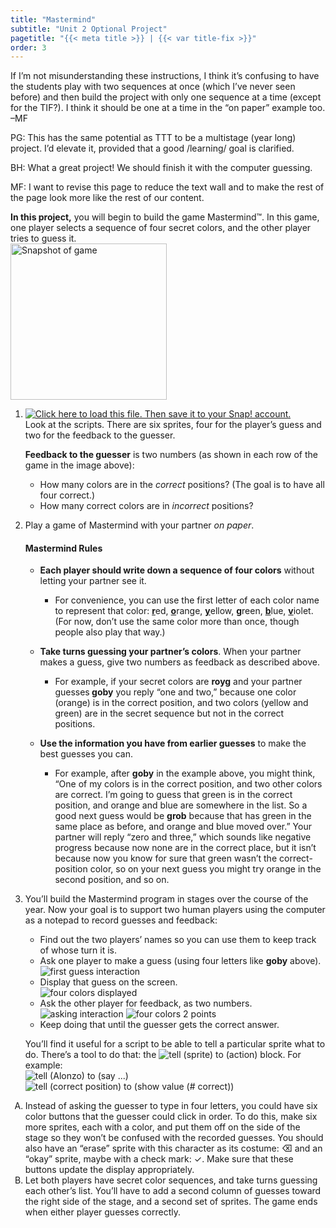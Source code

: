 ```yaml
---
title: "Mastermind"
subtitle: "Unit 2 Optional Project"
pagetitle: "{{< meta title >}} | {{< var title-fix >}}"
order: 3
---
```


::: todo
If I'm not misunderstanding these instructions, I think it's confusing
to have the students play with two sequences at once (which I've never
seen before) and then build the project with only one sequence at a time
(except for the TIF?). I think it should be one at a time in the "on
paper" example too. --MF
:::

::: todo
<p>PG: This has the same potential as TTT to be a multistage (year long)
project. I'd elevate it, provided that a good /learning/ goal is
clarified.</p>

<p>BH: What a great project! We should finish it with the computer
guessing.</p>

<p>MF: I want to revise this page to reduce the text wall and to make
the rest of the page look more like the rest of our content.</p>
:::

::: learn
<strong>In this project,</strong> you will begin to build the game
Mastermind™. In this game, one player selects a sequence of four secret
colors, and the other player tries to guess it.<br />
<img src="/img/1-introduction/mm-snapshot.png" title="Snapshot of game" alt="Snapshot of game" class="ms-4" width="250"/>
:::

::: {#first .forYouToDo}
<ol>

<li><a class="run" href="/prog/2-complexity/U2-Mastermind.xml"><img src="/img/icons/load-save.png" title="Click here to load this file. Then save it to your Snap! account." alt="Click here to load this file. Then save it to your Snap! account." class="inline"/></a><br />Look
at the scripts. There are six sprites, four for the player's guess and
two for the feedback to the guesser.</li>

::: narrower
<p>

<strong>Feedback to the guesser</strong> is two numbers (as shown in
each row of the game in the image above):

<ul>

<li>How many colors are in the <em>correct</em> positions? (The goal is
to have all four correct.)</li>

<li>How many correct colors are in <em>incorrect</em> positions?</li>

</ul>

</p>

```{=html}
<!--This is not included in the code. --MF
The first, "correct position," sprite has two short scripts: one to be used at the beginning of the game, and the other to be used when a guess is made.-->
```
:::

<li>Play a game of Mastermind with your partner <em>on paper</em>.</li>

::: narrower
<h4><strong>Mastermind Rules</strong></h4>

<ul>

<li>

<strong>Each player should write down a sequence of four colors</strong>
without letting your partner see it.

<ul>

<li>For convenience, you can use the first letter of each color name to
represent that color: <strong><u>r</u></strong>ed,
<strong><u>o</u></strong>range, <strong><u>y</u></strong>ellow,
<strong><u>g</u></strong>reen, <strong><u>b</u></strong>lue,
<strong><u>v</u></strong>iolet. (For now, don't use the same color more
than once, though people also play that way.)</li>

</ul>

</li>

<li>

<strong>Take turns guessing your partner's colors</strong>. When your
partner makes a guess, give two numbers as feedback as described above.

<ul>

<li>For example, if your secret colors are <strong>royg</strong> and
your partner guesses<strong> goby</strong> you reply "one and two,"
because one color (orange) is in the correct position, and two colors
(yellow and green) are in the secret sequence but not in the correct
positions.</li>

</ul>

</li>

<li>

<strong>Use the information you have from earlier guesses</strong> to
make the best guesses you can.

<ul>

<li>For example, after <strong>goby</strong> in the example above, you
might think, "One of my colors is in the correct position, and two other
colors are correct. I'm going to guess that green is in the correct
position, and orange and blue are somewhere in the list. So a good next
guess would be <strong>grob</strong> because that has green in the same
place as before, and orange and blue moved over." Your partner will
reply "zero and three," which sounds like negative progress because now
none are in the correct place, but it isn't because now you know for
sure that green wasn't the correct-position color, so on your next guess
you might try orange in the second position, and so on.</li>

</ul>

</li>

</ul>
:::

<li>

You'll build the Mastermind program in stages over the course of the
year. Now your goal is to support two human players using the computer
as a notepad to record guesses and feedback:

<ul>

<li>Find out the two players' names so you can use them to keep track of
whose turn it is.</li>

<li>Ask one player to make a guess (using four letters like
<strong>goby</strong> above).<br />
<img src="/img/2-complexity/mm1.png" title="first guess interaction" alt="first guess interaction" class="ms-4 noshadow"/></li>

<li>Display that guess on the screen.<br />
<img src="/img/2-complexity/mm2.png" title="four colors displayed" alt="four colors displayed" class="ms-4 noshadow"/></li>

<li>Ask the other player for feedback, as two numbers.<br />
<img src="/img/2-complexity/mm3.png" title="asking interaction" alt="asking interaction" class="ms-4 noshadow"/>
<img src="/img/2-complexity/mm4.png" title="four colors 2 points" alt="four colors 2 points" class="ms-4 noshadow"/></li>

<li>Keep doing that until the guesser gets the correct answer.</li>

</ul>

::: endnote
You'll find it useful for a script to be able to tell a particular
sprite what to do. There's a tool to do that: the
<img src="/img/1-introduction/tell.png" title="tell (sprite) to (action)" alt="tell (sprite) to (action)"/>
block. For example:<br />
<img src="/img/1-introduction/tell-alonzo.png" title="tell (Alonzo) to (say ...)" alt="tell (Alonzo) to (say ...)" class="ms-4"/>
<img src="/img/1-introduction/tell-correct.png" title="tell (correct position) to (show value (# correct))" alt="tell (correct position) to (show value (# correct))" class="ms-4"/>
:::

</li>

</ol>
:::

::: takeItFurther
<ol type="A">

<li>Instead of asking the guesser to type in four letters, you could
have six color buttons that the guesser could click in order. To do
this, make six more sprites, each with a color, and put them off on the
side of the stage so they won't be confused with the recorded guesses.
You should also have an "erase" sprite with this character as its
costume: ⌫ and an "okay" sprite, maybe with a check mark: ✓. Make sure
that these buttons update the display appropriately.</li>

<li>Let both players have secret color sequences, and take turns
guessing each other's list. You'll have to add a second column of
guesses toward the right side of the stage, and a second set of sprites.
The game ends when either player guesses correctly.</li>

</ol>
:::
